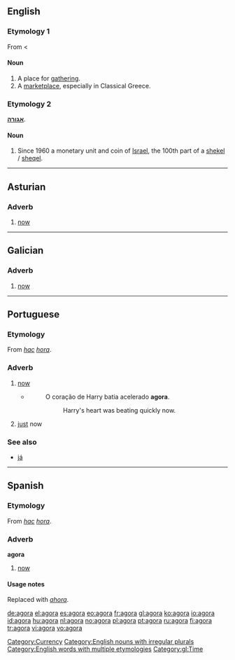 {{also|ágora|αγορά|אגורה}}
==English==

===Etymology 1===
From {{etyl|la}} < {{etyl|grc}} {{term|sc=polytonic|ἀγείρω|tr=ageirō||I gather, collect}}

====Noun====
{{en-noun|pl=agorae|pl2=agoras}}

# A place for [[gathering]].
# A [[marketplace]], especially in Classical Greece.

===Etymology 2===
{{etyl|he}} '''[[אגורה]]'''.

====Noun====
{{en-noun|agoroth}}

# Since 1960 a monetary unit and coin of [[Israel]], the 100th part of a [[shekel]] / [[sheqel]].

[[Category:Currency]]
[[Category:English nouns with irregular plurals]]
[[Category:English words with multiple etymologies]]

----

==Asturian==

===Adverb===
{{infl|ast|adverb}}

# [[now]]

----
==Galician==

===Adverb===
{{gl-adv}}

# [[now]]

[[Category:gl:Time]]

----

==Portuguese==

===Etymology===
From {{etyl|la|pt}} ''[[hac]]'' ''[[hora]]''.

===Adverb===
{{pt-adv|-}}

# [[now]]
#*{{RQ:Harry Potter|5|pt-BR|page=434}}
#*:O coração de Harry batia acelerado '''agora'''.
#*::Harry's heart was beating quickly now.
# [[just]] now

===See also===
* [[já]]

----

==Spanish==

===Etymology===
From {{etyl|la|es}} ''[[hac]]'' ''[[hora]]''.

===Adverb===
'''agora'''

# {{obsolete|lang=es}} [[now]]

====Usage notes====
Replaced with ''[[ahora]]''.

[[de:agora]]
[[el:agora]]
[[es:agora]]
[[eo:agora]]
[[fr:agora]]
[[gl:agora]]
[[ko:agora]]
[[io:agora]]
[[id:agora]]
[[hu:agora]]
[[nl:agora]]
[[no:agora]]
[[pl:agora]]
[[pt:agora]]
[[ru:agora]]
[[fi:agora]]
[[tr:agora]]
[[vi:agora]]
[[vo:agora]]